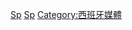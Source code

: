 {{Commonscat|Newspapers of Spain}}
{{Portal|西班牙}}
[[Category:歐洲各國報紙|Sp]]
[[Category:各國報紙|Sp]]
[[Category:西班牙媒體|Category:西班牙媒體]]